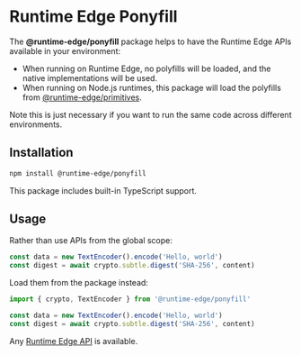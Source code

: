 # Runtime Edge Ponyfill

The **@runtime-edge/ponyfill** package helps to have the Runtime Edge APIs available in your environment:

- When running on Runtime Edge, no polyfills will be loaded, and the native implementations will be used.
- When running on Node.js runtimes, this package will load the polyfills from [@runtime-edge/primitives](/packages/primitives).

Note this is just necessary if you want to run the same code across different environments.

## Installation

```sh npm2yarn
npm install @runtime-edge/ponyfill
```

This package includes built-in TypeScript support.

## Usage

Rather than use APIs from the global scope:

```js
const data = new TextEncoder().encode('Hello, world')
const digest = await crypto.subtle.digest('SHA-256', content)
```

Load them from the package instead:

```js
import { crypto, TextEncoder } from '@runtime-edge/ponyfill'

const data = new TextEncoder().encode('Hello, world')
const digest = await crypto.subtle.digest('SHA-256', content)
```

Any [Runtime Edge API](/features/available-apis) is available.
